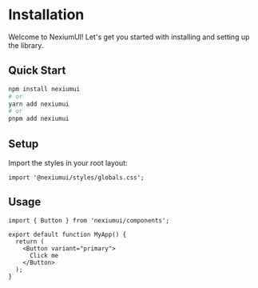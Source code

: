 # Installation

Welcome to NexiumUI! Let's get you started with installing and setting up the library.

## Quick Start

```bash
npm install nexiumui
# or
yarn add nexiumui
# or
pnpm add nexiumui
```

## Setup

Import the styles in your root layout:

```tsx
import '@nexiumui/styles/globals.css';
```

## Usage

```tsx
import { Button } from 'nexiumui/components';

export default function MyApp() {
  return (
    <Button variant="primary">
      Click me
    </Button>
  );
}
```
